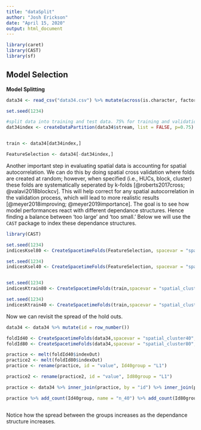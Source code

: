 ```yaml
---
title: "dataSplit"
author: "Josh Erickson"
date: "April 15, 2020"
output: html_document
---
```


```r

library(caret)
library(CAST)
library(sf)
```

## Model Selection  

**Model Splitting**  

```r

data34 <- read_csv("data34.csv") %>% mutate(across(is.character, factor)) 

set.seed(1234)

#split data into training and test data. 75% for training and validation. 25% for feature selection. 
dat34index <- createDataPartition(data34$stream, list = FALSE, p=0.75)


train <- data34[dat34index,]

FeatureSelection <- data34[-dat34index,]


```

Another important step in evaluating spatial data is accounting for spatial autocorrelation. We can do this by doing spatial cross validation where folds are created at random; however, when specified (i.e., HUCs, block, cluster) these folds are systematically seperated by k-folds [@roberts2017cross; @valavi2018blockcv]. This will help correct for any spatial autocorrelation in the validation process, which will lead to more realistic results [@meyer2018improving; @meyer2019importance]. The goal is to see how model performances react with different dependance structures. Hence finding a balance between 'too large' and 'too small.' Below we will use the `CAST` package to index these dependance structures. 

```r
library(CAST)

set.seed(1234)
indicesKsel80 <- CreateSpacetimeFolds(FeatureSelection, spacevar = "spatial_cluster80", k = 10)

set.seed(1234)
indicesKsel40 <- CreateSpacetimeFolds(FeatureSelection, spacevar = "spatial_cluster40", k = 10)


set.seed(1234)
indicesKtrain80 <- CreateSpacetimeFolds(train,spacevar = "spatial_cluster80", k = 10) 

set.seed(1234)
indicesKtrain40 <- CreateSpacetimeFolds(train,spacevar = "spatial_cluster40", k = 10) 

```

Now we can revisit the spread of the hold outs.

```r

data34 <- data34 %>% mutate(id = row_number())

foldId40 <- CreateSpacetimeFolds(data34,spacevar = "spatial_cluster40", k = 10)
foldId80 <- CreateSpacetimeFolds(data34,spacevar = "spatial_cluster80", k = 10)

practice <- melt(foldId40$indexOut)
practice2 <- melt(foldId80$indexOut)
practice <- rename(practice, id = "value", Id40group = "L1")

practice2 <- rename(practice2, id = "value", Id80group = "L1")

practice <- data34 %>% inner_join(practice, by = "id") %>% inner_join(practice2, by = "id")

practice %>% add_count(Id40group, name = "n_40") %>% add_count(Id80group, name = "n_80") %>% add_count(sb_med, name = "n_med") %>% summarise(across(starts_with("n_"), list(mean = mean, median = median, standard_deviation = sd, spread = ~max(.x)-min(.x)))) %>% t()



```


Notice how the spread between the groups increases as the dependance structure increases.